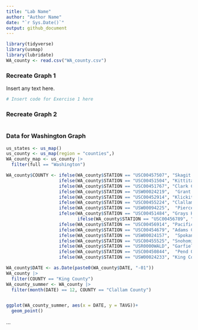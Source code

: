 ```yaml
---
title: "Lab Name"
author: "Author Name"
date: "`r Sys.Date()`"
output: github_document
---
```


```r
library(tidyverse)
library(usmap)
library(lubridate)
WA_county <- read.csv("WA_county.csv")
```

### Recreate Graph 1

Insert any text here.

```r
# Insert code for Exercise 1 here
```

### Recreate Graph 2


```r

```


### Data for Washington Graph

```r
us_states <- us_map()
us_county <- us_map(region = "counties",)
WA_county_map <- us_county |>
  filter(full == "Washington")

WA_county$COUNTY <- ifelse(WA_county$STATION == "USC00457507", "Skagit County",
                    ifelse(WA_county$STATION == "USC00451504", "Kittitas County",
                    ifelse(WA_county$STATION == "USC00451767", "Clark County",
                    ifelse(WA_county$STATION == "USW00024219",  "Grant County",
                    ifelse(WA_county$STATION == "USC00452914", "Klickitat County",
                    ifelse(WA_county$STATION == "USC00455224", "Clallam County",
                    ifelse(WA_county$STATION == "USW00094225",  "Pierce County",
                    ifelse(WA_county$STATION == "USC00451484", "Grays Harbor County",
                           ifelse(WA_county$STATION == "USC00456789", "Whitman County",
                    ifelse(WA_county$STATION == "USC00456914", "Pacific County",
                    ifelse(WA_county$STATION == "USC00454679", "Adams County",
                    ifelse(WA_county$STATION == "USW00024157",  "Spokane County",
                    ifelse(WA_county$STATION == "USC00455525", "Snohomish County",
                    ifelse(WA_county$STATION == "USR0000WALD", "Garfield County",
                    ifelse(WA_county$STATION == "USC00450844",  "Pend Oreille County",
                    ifelse(WA_county$STATION == "USW00024233", "King County", NA))))))))))))))))

WA_county$DATE <- as.Date(paste0(WA_county$DATE, "-01"))
WA_county |>
  filter(COUNTY == "King County")
WA_county_summer <- WA_county |>
  filter(month(DATE) == 12, COUNTY == "Clallam County")


ggplot(WA_county_summer, aes(x = DATE, y = TAVG))+
  geom_point()
```


...

